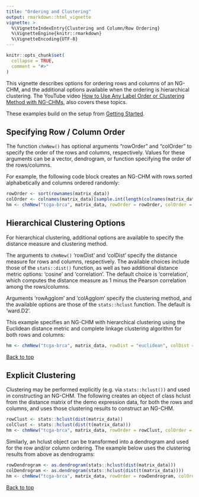 ```yaml
---
title: "Ordering and Clustering"
output: rmarkdown::html_vignette
vignette: >
  %\VignetteIndexEntry{Clustering and Column/Row Ordering}
  %\VignetteEngine{knitr::rmarkdown}
  %\VignetteEncoding{UTF-8}
---
```


```r
knitr::opts_chunk$set(
  collapse = TRUE,
  comment = "#>"
)
```

This vignette describes options for ordering rows and columns of
an NG-CHM, and the additional options available when the ordering is hierarchical clustering.
The YouTube video
[How to Use Any Label Order or Clustering Method with NG-CHMs](https://www.youtube.com/watch?v=847breSor1I&list=PLIBaINv-Qmd0v2qD4AMbGf85Xd-T_yzEh),
also covers these topics.

These examples build on the setup from [Getting Started](getting-started.html).

## Specifying Row / Column Order

The function `chmNew()` has optional arguments "rowOrder" and "colOrder" to specify the order of the rows and columns,
respectively.
Values for these arguments can be a vector, dendrogram, or function specifying the order of the rows/columns.

For example, the following code block creates an NG-CHM with rows sorted alphabetically and columns ordered randomly:

```r
rowOrder <- sort(rownames(matrix_data))
colOrder <- colnames(matrix_data)[sample.int(length(colnames(matrix_data)))]
hm <- chmNew("tcga-brca", matrix_data, rowOrder = rowOrder, colOrder = colOrder)
```

## Hierarchical Clustering Options

For hierarchical clustering, additional options are available to specify the distance measure and clustering method.

The arguments to `chmNew()` 'rowDist' and 'colDist' specify the distance measure for rows and
columns, respectively. The available choices include those of the `stats::dist()` function, as well as
two additional distance metric options: 'cosine' and 'correlation'. The default choice is 'correlation',
which computes the distance measure as 1 minus the Pearson correlation among the rows/columns.

Arguments 'rowAgglom' and 'colAgglom' specify the clustering method, and the
available options are those of the `stats::hclust` function. The default is 'ward.D2'.

This example specifies an NG-CHM with hierarchical clustering using the Euclidean distance
metric and complete linkage clustering algorithm for both rows and columns:

```r
hm <- chmNew("tcga-brca", matrix_data, rowDist = "euclidean", colDist = "euclidean", rowAgglom = "complete", colAgglom = "complete")
```

[Back to top](#)

## Explicit Clustering

Clustering may be performed explicitly (e.g. via `stats::hclust())` and used in constructing an NG-CHM.
The following creates an object of class hclust from the distance matrix of the demo
expression data, for both the rows and columns,
and uses those clustering results to construct an NG-CHM.

```r
rowClust <- stats::hclust(dist(matrix_data))
colClust <- stats::hclust(dist(t(matrix_data)))
hm <- chmNew("tcga-brca", matrix_data, rowOrder = rowClust, colOrder = colClust)
```

Similarly, an hclust object can be transformed into a dendrogram and used for the row and/or column
ordering. The example below uses the clustering results from above as dendrograms:

```r
rowDendrogram <- as.dendrogram(stats::hclust(dist(matrix_data)))
colDendrogram <- as.dendrogram(stats::hclust(dist(t(matrix_data))))
hm <- chmNew("tcga-brca", matrix_data, rowOrder = rowDendrogram, colOrder = colDendrogram)
```

[Back to top](#)
